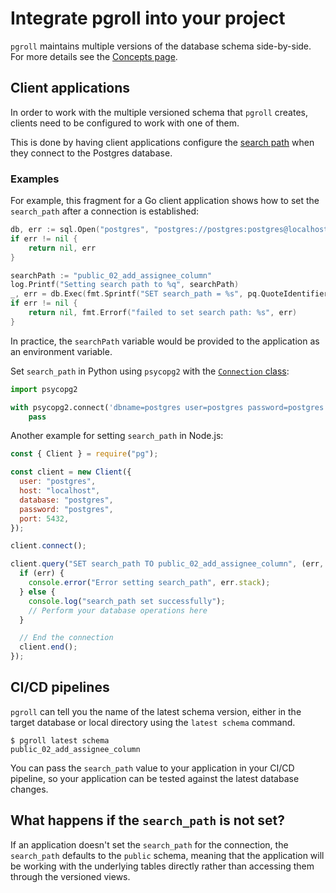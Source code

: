# Integrate pgroll into your project

`pgroll` maintains multiple versions of the database schema side-by-side. For more details see the [Concepts page](concepts).

## Client applications

In order to work with the multiple versioned schema that `pgroll` creates, clients need to be configured to work with one of them.

This is done by having client applications configure the [search path](https://www.postgresql.org/docs/current/ddl-schemas.html#DDL-SCHEMAS-PATH) when they connect to the Postgres database.

### Examples

For example, this fragment for a Go client application shows how to set the `search_path` after a connection is established:

```go
db, err := sql.Open("postgres", "postgres://postgres:postgres@localhost:5432/postgres?sslmode=disable")
if err != nil {
    return nil, err
}

searchPath := "public_02_add_assignee_column"
log.Printf("Setting search path to %q", searchPath)
_, err = db.Exec(fmt.Sprintf("SET search_path = %s", pq.QuoteIdentifier(searchPath)))
if err != nil {
    return nil, fmt.Errorf("failed to set search path: %s", err)
}
```

In practice, the `searchPath` variable would be provided to the application as an environment variable.

Set `search_path` in Python using `psycopg2` with the [`Connection` class](https://www.psycopg.org/psycopg3/docs/api/connections.html#psycopg.Connection):

```python
import psycopg2

with psycopg2.connect('dbname=postgres user=postgres password=postgres options=-c search_path=public_02_add_assignee_column') as conn:
    pass
```

Another example for setting `search_path` in Node.js:

```js
const { Client } = require("pg");

const client = new Client({
  user: "postgres",
  host: "localhost",
  database: "postgres",
  password: "postgres",
  port: 5432,
});

client.connect();

client.query("SET search_path TO public_02_add_assignee_column", (err, res) => {
  if (err) {
    console.error("Error setting search_path", err.stack);
  } else {
    console.log("search_path set successfully");
    // Perform your database operations here
  }

  // End the connection
  client.end();
});
```

## CI/CD pipelines

`pgroll` can tell you the name of the latest schema version, either in the target database or local directory using the `latest schema` command.

```
$ pgroll latest schema
public_02_add_assignee_column
```

You can pass the `search_path` value to your application in your CI/CD pipeline, so your application can be tested against the latest database changes.

## What happens if the `search_path` is not set?

If an application doesn't set the `search_path` for the connection, the `search_path` defaults to the `public` schema, meaning that the application will be working with the underlying tables directly rather than accessing them through the versioned views.

